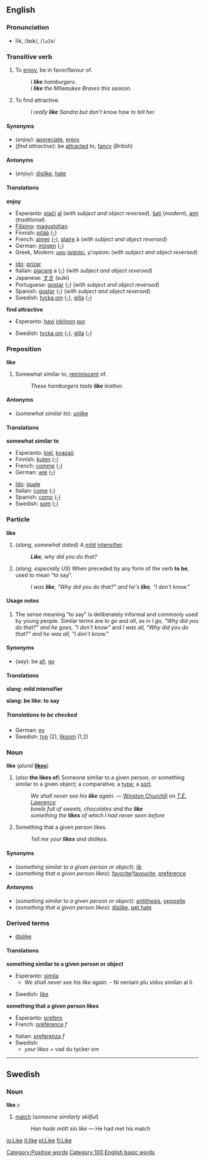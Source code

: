 ==English==

===Pronunciation===
*līk, /laɪk/, /<tt>laIk</tt>/

===Transitive verb===
{{en-infl-irreg|like|likes|liking|liked|liked}}
# To [[enjoy]], be in favor/favour of.
#:''I '''like''' hamburgers.''
#:''I '''like''' the Milwaukee Braves this season.''
# To find attractive.
#:''I really '''like''' Sandra but don't know how to tell her.''

====Synonyms====
*(''enjoy''): [[appreciate]], [[enjoy]]
*(''find attractive''): be [[attract]]ed to, [[fancy]] (''British'')

====Antonyms====
*(''enjoy''): [[dislike]], [[hate]]

====Translations====

'''enjoy'''
{{top}}
*Esperanto: [[plaĉi]] [[al]] (''with subject and object reversed''), [[ŝati]] (''modern''), [[ami]] (''traditional'')
*[[Filipino]]: [[magustohan]]
*Finnish: [[pitää]] ([[:fi:pitää|-]])
*French: [[aimer]] ([[:fr:aimer|-]]), [[plaire]] à (''with subject and object reversed'')
*German: [[mögen]] ([[:de:mögen|-]])
*Greek, Modern: [[μου]] [[αρέσει]], μ'αρέσει (''with subject and object reversed'')
{{mid}}
*[[Ido]]: [[prizar]]
*Italian: [[piacere]] a ([[:it:piacere|-]]) (''with subject and object reversed'')
*Japanese: [[すき]] (suki)
*Portuguese: [[gostar]] ([[:pt:gostar|-]]) (''with subject and object reversed'')
*Spanish: [[gustar]] ([[:es:gustar|-]]) (''with subject and object reversed'')
*Swedish: [[tycka om]] ([[:sv:tycka om|-]]), [[gilla]] ([[:sv:gilla|-]])
{{bottom}}

'''find attractive'''
{{top}}
*Esperanto: [[havi]] [[inklino]]n [[por]]
{{mid}}
*Swedish: [[tycka om]] ([[:sv:tycka om|-]]), [[gilla]] ([[:sv:gilla|-]])
{{bottom}}

===Preposition===
'''like'''
# Somewhat similar to, [[reminiscent]] of.
#:''These hamburgers taste '''like''' leather.''

====Antonyms====
*(''somewhat similar to''): [[unlike]]

====Translations====

'''somewhat similar to'''
{{top}}
*Esperanto: [[kiel]], [[kvazaŭ]]
*Finnish: [[kuten]] ([[:fi:kuten|-]])
*French: [[comme]] ([[:fr:comme|-]])
*German: [[wie]] ([[:de:wie|-]])
{{mid}}
*[[Ido]]: [[quale]]
*Italian: [[come#Italian|come]] ([[:it:come|-]])
*Spanish: [[como#Spanish|como]] ([[:es:como|-]])
*Swedish: [[som]] ([[:sv:som|-]])
{{bottom}}

===Particle===
'''like'''

#(''slang, somewhat dated'') A [[mild]] [[w:intensifier|intensifier]].
#:'''''Like''', why did you do that?''
#(''slang, especially US'') When preceded by any form of the verb '''to be''', used to mean "to say".
#:''I was '''like''', "Why did you do that?" and he's '''like''', "I don't know."''

====Usage notes====
#The sense meaning "to say" is deliberately informal and commonly used by young people.  Similar terms are ''to go'' and ''all'', as in ''I go, "Why did you do that?" and he goes, "I don't know"'' and ''I was all, "Why did you do that?" and he was all, "I don't know."''

====Synonyms====
*(''say''): be [[all]], [[go]]

====Translations====

'''slang: mild intensifier'''
{{top}}
{{mid}}
{{bottom}}

'''slang: be like: to say'''
{{top}}
{{mid}}
{{bottom}}

=====Translations to be checked=====
<!--Remove this section once all of the translations below have been moved into the tables above.-->
{{checktrans}}

*German: [[ey]]
*Swedish: [[typ]] (2), [[liksom]] (1,2)

===Noun===
'''like''' (''plural'' '''[[likes]]''')

#(''also'' '''the likes of''') Someone similar to a given person, or something similar to a given object; a comparative; a [[type]]; a [[sort]].
#:''We shall never see his '''like''' again.'' &mdash; [[w:Winston Churchill|Winston Churchill]] on ''[[w:T. E. Lawrence|T.E. Lawrence]]''
#:''bowls full of sweets, chocolates and the '''like'''''
#:''something the '''likes''' of which I had never seen before''
#Something that a given person likes.
#:''Tell me your '''likes''' and dislikes.''

====Synonyms====
*(''something similar to a given person or object''): [[ilk]]
*(''something that a given person likes''): [[favorite]]/[[favourite]], [[preference]]

====Antonyms====
*(''something similar to a given person or object''): [[antithesis]], [[opposite]]
*(''something that a given person likes''): [[dislike]], [[pet hate]]

===Derived terms===
*[[dislike]]

====Translations====

'''something similar to a given person or object'''
{{top}}
*Esperanto: [[simila]]
**''We shall never see his like again.'' - Ni neniam plu vidos similan al li.
{{mid}}
*Swedish: [[like#Swedish|like]]
{{bottom}}

'''something that a given person likes'''
{{top}}
*Esperanto: [[prefero]]
*French: [[préférence]] ''f''
{{mid}}
*Italian: [[preferenza]] ''f''
*Swedish:
**''your likes'' = vad du tycker om
<!--Move this to "dislike": **''your dislikes'' = vad du inte tycker om/vad du tycker illa om.-->
{{bottom}}

----
==Swedish==
===Noun===
'''like''' ''c'' 

#[[match]] (''someone similarly skilful'')
#:''Han hade mött sin like'' &mdash; He had met his match

[[Category:Positive words]]
[[Category:100 English basic words]]

[[io:Like]]
[[it:like]]
[[pl:Like]]
[[fi:Like]]